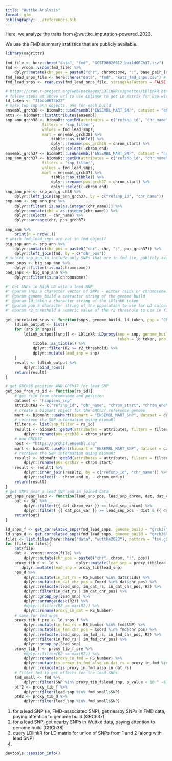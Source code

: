 ```yaml
---
title: "Wuttke Analysis"
format: gfm
bibliography: ../references.bib
---
```


Here, we analyze the traits from @wuttke_imputation-powered_2023.

We use the FMD summary statistics that are publicly available.

```r
library(magrittr)
```


```r
fmd_file <- here::here("data", "fmd", "GCST90026612_buildGRCh37.tsv")
fmd <- vroom::vroom(fmd_file) %>%
    dplyr::mutate(chr_pos = paste0("chr", chromosome, ":", base_pair_location))
fmd_lead_snps_file <- here::here("data", "fmd", "katz_fmd_snps.csv") # snps from Katz et al. 2022 Supp Info Table SII.
fmd_lead_snps <- read.csv(fmd_lead_snps_file, stringsAsFactors = FALSE, header = FALSE) %>% as.character()

```


```r
# https://cran.r-project.org/web/packages/LDlinkR/vignettes/LDlinkR.html
# follow steps at above url to use LDlinkR to get LD matrix for use with MendelianRandomization R pkg
ld_token <- "3fbdb0673b22"
# make two snp ann objects, one for each build
ensembl_grch38 <- biomaRt::useEnsembl("ENSEMBL_MART_SNP", dataset = "hsapiens_snp")
atts <- biomaRt::listAttributes(ensembl)
snp_ann_grch38 <- biomaRt::getBM(attributes = c("refsnp_id", "chr_name", "chrom_start", "chrom_end"),
                filters = "snp_filter",
                values = fmd_lead_snps,
                mart = ensembl_grch38) %>%
                    tibble::as_tibble() %>%
                    dplyr::rename(pos_grch38 = chrom_start) %>%
                    dplyr::select(-chrom_end)
ensembl_grch37 <- biomaRt::useEnsembl("ENSEMBL_MART_SNP", dataset = "hsapiens_snp", GRCh = 37)
snp_ann_grch37 <- biomaRt::getBM(attributes = c("refsnp_id", "chr_name", "chrom_start", "chrom_end"),
                filters = "snp_filter",
                values = fmd_lead_snps,
                mart = ensembl_grch37) %>%
                    tibble::as_tibble() %>%
                    dplyr::rename(pos_grch37 = chrom_start) %>%
                    dplyr::select(-chrom_end)
snp_ann_pre <- snp_ann_grch38 %>%
    dplyr::left_join(snp_ann_grch37, by = c("refsnp_id", "chr_name"))
snp_ann <- snp_ann_pre %>%
    dplyr::filter(!is.na(as.integer(chr_name))) %>%
    dplyr::mutate(chr = as.integer(chr_name)) %>%
    dplyr::select( - chr_name) %>%
    dplyr::arrange(chr, pos_grch37)

snp_ann %>%
    print(n = nrow(.))   
# which fmd_lead_snps are not in fmd object?
big_snp_ann <- snp_ann %>%
    dplyr::mutate(chr_pos = paste0("chr", chr, ":", pos_grch37)) %>%
    dplyr::left_join(fmd, by = c("chr_pos"))
# subset snp_ann to include only SNPs that are in fmd (ie, publicly available data)
good_snps <- big_snp_ann %>%
    dplyr::filter(!is.na(chromosome)) 
bad_snps <- big_snp_ann %>%
    dplyr::filter(is.na(chromosome))
```


```r
#' Get SNPs in high LD with a lead SNP
#' @param snps a character vector of SNPs - either rsids or chromosome:position
#' @param genome_build a character string of the genome build
#' @param ld_token a character string of the LDlinkR token
#' @param pop a character string of the population to use for LD calculation
#' @param r2_threshold a numeric value of the r2 threshold to use in filtering correlated SNPs

get_correlated_snps <- function(snps, genome_build, ld_token, pop = "CEU", r2_threshold = 0.8){
    ldlink_output <- list()
    for (snp in snps){
        ldlink_output[[snp]] <- LDlinkR::LDproxy(snp = snp, genome_build = genome_build, 
                                                 token = ld_token, pop = pop) %>%
            tibble::as_tibble() %>%
            dplyr::filter(R2 >= r2_threshold) %>%
            dplyr::mutate(lead_snp = snp)
    }
    result <- ldlink_output %>%
        dplyr::bind_rows()
    return(result)
}
```


```r
# get GRCh38 position AND GRCh37 for lead SNP
get_pos_from_rs_id <- function(rs_id){
    # get rsid from chromosome and position
    dataset <- "hsapiens_snp"
    attributes <- c("refsnp_id", "chr_name", "chrom_start", "chrom_end")
    # create a biomaRt object for the GRCh37 reference genome
    mart <- biomaRt::useMart(biomart = "ENSEMBL_MART_SNP", dataset = dataset)
    # retrieve the SNP information using biomaRt
    filters <- list(snp_filter = rs_id) 
    result1 <- biomaRt::getBM(attributes = attributes, filters = filters, mart = mart) %>%
        dplyr::rename(pos_grch38 = chrom_start) 
    # now GRCh37
    host <- "https://grch37.ensembl.org"
    mart <- biomaRt::useMart(biomart = "ENSEMBL_MART_SNP", dataset = dataset, host = host)
    # retrieve the SNP information using biomaRt
    result2 <- biomaRt::getBM(attributes = attributes, filters = filters, mart = mart) %>%
        dplyr::rename(pos_grch37 = chrom_start)
    result <- result1 %>%
        dplyr::inner_join(result2, by = c("refsnp_id", "chr_name")) %>%
        dplyr::select( - chrom_end.x, - chrom_end.y)
    return(result)
}
# get SNPs near a lead SNP and in joined data
get_snps_near_lead <- function(lead_snp_pos, lead_snp_chrom, dat, dat_chrom_var, dat_pos_var, dist = 100000){
    out <- dat %>%
        dplyr::filter({{ dat_chrom_var }} == lead_snp_chrom) %>%
        dplyr::filter( {{ dat_pos_var }} >= lead_snp_pos - dist & {{ dat_pos_var }} <= lead_snp_pos + dist) 
    return(out)
}
```


```r
ld_snps_f <- get_correlated_snps(fmd_lead_snps, genome_build = "grch37", ld_token = ld_token)
ld_snps_d <- get_correlated_snps(fmd_lead_snps, genome_build = "grch38", ld_token = ld_token)
files <- list.files(here::here("data", "wuttke2023"), pattern = "tsv.gz", full.names = TRUE)
for (file in files){
    cat(file)
    dat <- vroom::vroom(file) %>%
        dplyr::mutate(chr_pos = paste0("chr", chrom, ":", pos))
    proxy_tib_d <- ld_s        dplyr::mutate(lead_snp = proxy_tib$lead_snp)
       dplyr::mutate(lead_snp = proxy_tib$lead_snp)
    nps_d %>%
        dplyr::mutate(in_dat_rs = RS_Number %in% dat$rsids) %>%
        dplyr::mutate(in_dat_chr_pos = Coord %in% dat$chr_pos) %>%
        dplyr::relocate(lead_snp, in_dat_rs, in_dat_chr_pos, R2) %>%  
        dplyr::filter(in_dat_rs | in_dat_chr_pos) %>%
        dplyr::group_by(lead_snp) %>%
        dplyr::arrange(desc(R2)) %>%
        #dplyr::filter(R2 == max(R2)) %>%
        dplyr::rename(proxy_in_dat = RS_Number) 
    # same for fmd snps
    proxy_tib_f_pre <- ld_snps_f %>%
        dplyr::mutate(in_fmd_rs = RS_Number %in% fmd$SNP) %>%
        dplyr::mutate(in_fmd_chr_pos = Coord %in% fmd$chr_pos) %>%
        dplyr::relocate(lead_snp, in_fmd_rs, in_fmd_chr_pos, R2) %>%
        dplyr::filter(in_fmd_rs | in_fmd_chr_pos) %>%
        dplyr::group_by(lead_snp) 
    proxy_tib_f <- proxy_tib_f_pre %>%
        #dplyr::filter(R2 == max(R2)) %>%
        dplyr::rename(proxy_in_fmd = RS_Number) %>%
        dplyr::mutate(is_proxy_in_fmd_also_in_dat_rs = proxy_in_fmd %in% dat$rsids) %>%
        dplyr::relocate(is_proxy_in_fmd_also_in_dat_rs)
    # filter fmd to get effects for the lead SNPs
    fmd_small <- fmd %>%
        dplyr::filter(SNP %in% proxy_tib_f$lead_snp, p_value < 10 ^ -6)
    ptf2 <- proxy_tib_f %>%
        dplyr::filter(lead_snp %in% fmd_small$SNP) 
    ptd2 <- proxy_tib_d %>%
        dplyr::filter(lead_snp %in% fmd_small$SNP)
```

1. for a lead SNP (ie, FMD-associated SNP), get nearby SNPs in FMD data, paying attention to genome build (GRCh37)
2. for a lead SNP, get nearby SNPs in Wuttke data, paying attention to genome build (GRCh38)
3. query LDlinkR for LD matrix for union of SNPs from 1 and 2 (along with lead SNP)
4. 




```r
devtools::session_info()
```